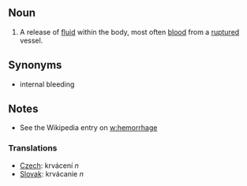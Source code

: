==Noun==
#A release of [[fluid]] within the body, most often [[blood]] from a [[ruptured]] vessel.

==Synonyms==
*internal bleeding

==Notes==
*See the Wikipedia entry on [[w:hemorrhage]]


=== Translations ===
*[[Czech]]:  krvácení  ''n''
*[[Slovak]]: krvácanie  ''n''